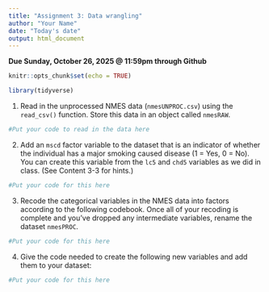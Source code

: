 ```yaml
---
title: "Assignment 3: Data wrangling"
author: "Your Name"
date: "Today's date"
output: html_document
---
```


**Due Sunday, October 26, 2025 @ 11:59pm through Github**

```r
knitr::opts_chunk$set(echo = TRUE)
```

```r
library(tidyverse)
```

(1) Read in the unprocessed NMES data (`nmesUNPROC.csv`) using the `read_csv()` function. Store this data in an object called `nmesRAW`.

```r
#Put your code to read in the data here

```

(2) Add an `mscd` factor variable to the dataset that is an indicator of whether the individual has a major smoking caused disease (1 = Yes, 0 = No).  You can create this variable from the `lc5` and `chd5` variables as we did in class. (See Content 3-3 for hints.)

```r
#Put your code for this here

```

(3) Recode the categorical variables in the NMES data into factors according to the following codebook.  Once all of your recoding is complete and you've dropped any intermediate variables, rename the dataset `nmesPROC`.


```r
#Put your code for this here

```

(4) Give the code needed to create the following new variables and add them to your dataset:

```r
#Put your code for this here
```

